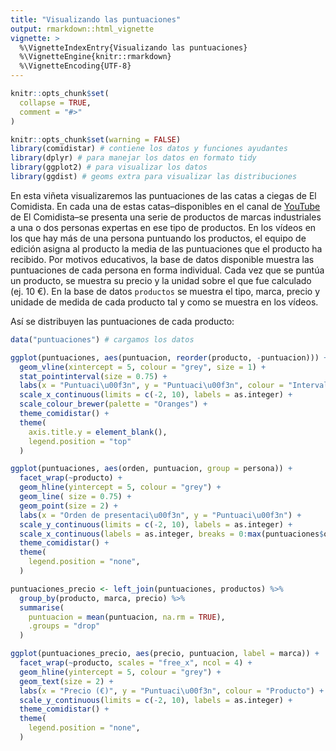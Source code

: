 ---
title: "Visualizando las puntuaciones"
output: rmarkdown::html_vignette
vignette: >
  %\VignetteIndexEntry{Visualizando las puntuaciones}
  %\VignetteEngine{knitr::rmarkdown}
  %\VignetteEncoding{UTF-8}
---

```{r message=FALSE, warning=FALSE, include=FALSE, paged.print=FALSE}
knitr::opts_chunk$set(
  collapse = TRUE,
  comment = "#>"
)
```

```{r setup, message=FALSE, warning=FALSE}
knitr::opts_chunk$set(warning = FALSE)
library(comidistar) # contiene los datos y funciones ayudantes
library(dplyr) # para manejar los datos en formato tidy
library(ggplot2) # para visualizar los datos
library(ggdist) # geoms extra para visualizar las distribuciones
```

En esta viñeta visualizaremos las puntuaciones de las catas a ciegas de El Comidista. En cada una de estas catas--disponibles en el canal de [YouTube](https://www.youtube.com/channel/UCoIJrrwXy_mlr1WkC4vaTnA) de El Comidista--se presenta una serie de productos de marcas industriales a una o dos personas expertas en ese tipo de productos. En los vídeos en los que hay más de una persona puntuando los productos, el equipo de edición asigna al producto la media de las puntuaciones que el producto ha recibido. Por motivos educativos, la base de datos disponible muestra las puntuaciones de cada persona en forma individual. Cada vez que se puntúa un producto, se muestra su precio y la unidad sobre el que fue calculado (ej. 10 €). En la base de datos `productos` se muestra el tipo, marca, precio y unidade de medida de cada producto tal y como se muestra en los vídeos.

Así se distribuyen las puntuaciones de cada producto:

```{r puntuaciones, fig.height=7, fig.width=5}
data("puntuaciones") # cargamos los datos

ggplot(puntuaciones, aes(puntuacion, reorder(producto, -puntuacion))) +
  geom_vline(xintercept = 5, colour = "grey", size = 1) +
  stat_pointinterval(size = 0.75) +
  labs(x = "Puntuaci\u00f3n", y = "Puntuaci\u00f3n", colour = "Intervalo de confianza") +
  scale_x_continuous(limits = c(-2, 10), labels = as.integer) +
  scale_colour_brewer(palette = "Oranges") +
  theme_comidistar() +
  theme(
    axis.title.y = element_blank(),
    legend.position = "top"
  )
```

```{r puntuaciones_order, fig.height=8, fig.width=12}
ggplot(puntuaciones, aes(orden, puntuacion, group = persona)) +
  facet_wrap(~producto) +
  geom_hline(yintercept = 5, colour = "grey") +
  geom_line( size = 0.75) +
  geom_point(size = 2) +
  labs(x = "Orden de presentaci\u00f3n", y = "Puntuaci\u00f3n") +
  scale_y_continuous(limits = c(-2, 10), labels = as.integer) +
  scale_x_continuous(labels = as.integer, breaks = 0:max(puntuaciones$orden)) +
  theme_comidistar() +
  theme(
    legend.position = "none",
  )

```


```{r puntuaciones_precio, fig.height = 15, fig.width=8}
puntuaciones_precio <- left_join(puntuaciones, productos) %>% 
  group_by(producto, marca, precio) %>% 
  summarise(
    puntuacion = mean(puntuacion, na.rm = TRUE),
    .groups = "drop"
  )

ggplot(puntuaciones_precio, aes(precio, puntuacion, label = marca)) +
  facet_wrap(~producto, scales = "free_x", ncol = 4) +
  geom_hline(yintercept = 5, colour = "grey") +
  geom_text(size = 2) +
  labs(x = "Precio (€)", y = "Puntuaci\u00f3n", colour = "Producto") +
  scale_y_continuous(limits = c(-2, 10), labels = as.integer) +
  theme_comidistar() +
  theme(
    legend.position = "none",
  )

```
